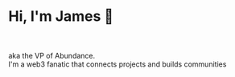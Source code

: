 # Hi, I'm James 👋
<br />
<br />
aka the VP of Abundance. <br />
I'm a web3 fanatic that connects projects and builds communities
